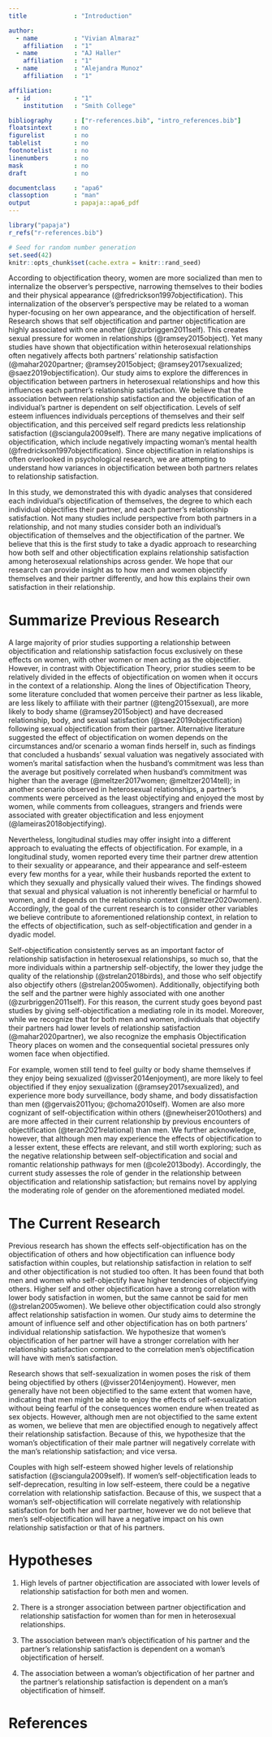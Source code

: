---
title             : "Introduction"

author: 
  - name          : "Vivian Almaraz"
    affiliation   : "1"
  - name          : "AJ Haller"
    affiliation   : "1"
  - name          : "Alejandra Munoz"
    affiliation   : "1"

affiliation:
  - id            : "1"
    institution   : "Smith College"

bibliography      : ["r-references.bib", "intro_references.bib"]
floatsintext      : no
figurelist        : no
tablelist         : no
footnotelist      : no
linenumbers       : no
mask              : no
draft             : no

documentclass     : "apa6"
classoption       : "man"
output            : papaja::apa6_pdf
---

```{r setup, include = FALSE}
library("papaja")
r_refs("r-references.bib")
```

```{r analysis-preferences}
# Seed for random number generation
set.seed(42)
knitr::opts_chunk$set(cache.extra = knitr::rand_seed)
```


According to objectification theory, women are more socialized than men to internalize the observer’s perspective, narrowing themselves to their bodies and their physical appearance (@fredrickson1997objectification). This internalization of the observer's perspective may be related to a woman hyper-focusing on her own appearance, and the objectification of herself. Research shows that self objectification and partner objectification are highly associated with one another (@zurbriggen2011self). This creates sexual pressure for women in relationships (@ramsey2015object). Yet many studies have shown that objectification within heterosexual relationships often negatively affects both partners’ relationship satisfaction (@mahar2020partner; @ramsey2015object; @ramsey2017sexualized; @saez2019objectification). Our study aims to explore the differences in objectification between partners in heterosexual relationships and how this influences each partner’s relationship satisfaction.
We believe that the association between relationship satisfaction and the objectification of an individual's partner is dependent on self objectification. Levels of self esteem influences individuals perceptions of themselves and their self objectification, and this perceived self regard predicts less relationship satisfaction (@sciangula2009self). There are many negative implications of objectification, which include negatively impacting woman's mental health (@fredrickson1997objectification). Since objectification in relationships is often overlooked in psychological research, we are attempting to understand how variances in objectification between both partners relates to relationship satisfaction.

In this study, we demonstrated this with dyadic analyses that considered each individual's objectification of themselves, the degree to which each individual objectifies their partner, and each partner’s relationship satisfaction. Not many studies include perspective from both partners in a relationship, and not many studies consider both an individual's objectification of themselves and the objectification of the partner. We believe that this is the first study to take a dyadic approach to researching how both self and other objectification explains relationship satisfaction among heterosexual relationships across gender. We hope that our research can provide insight as to how men and women objectify themselves and their partner differently, and how this explains their own satisfaction in their relationship. 

# Summarize Previous Research
A large majority of prior studies supporting a relationship between objectification and relationship satisfaction focus exclusively on these effects on women, with other women or men acting as the objectifier. However, in contrast with Objectification Theory, prior studies seem to be relatively divided in the effects of objectification on women when it occurs in the context of a relationship. Along the lines of Objectification Theory, some literature concluded that women perceive their partner as less likable, are less likely to affiliate with their partner (@teng2015sexual), are more likely to body shame (@ramsey2015object) and have decreased relationship, body, and sexual satisfaction (@saez2019objectification) following sexual objectification from their partner. Alternative literature suggested the effect of objectification on women depends on the circumstances and/or scenario a woman finds herself in, such as findings that concluded a husbands’ sexual valuation was negatively associated with women’s marital satisfaction when the husband’s commitment was less than the average but positively correlated when husband’s commitment was higher than the average (@meltzer2017women; @meltzer2014tell); in another scenario observed in heterosexual relationships, a partner’s comments were perceived as the least objectifying and enjoyed the most by women, while comments from colleagues, strangers and friends were associated with greater objectification and less enjoyment (@lameiras2018objectifying). 

Nevertheless, longitudinal studies may offer insight into a different approach to evaluating the effects of objectification. For example, in a longitudinal study, women reported every time their partner drew attention to their sexuality or appearance, and their appearance and self-esteem every few months for a year, while their husbands reported the extent to which they sexually and physically valued their wives. The findings showed that sexual and physical valuation is not inherently beneficial or harmful to women, and it depends on the relationship context (@meltzer2020women). Accordingly, the goal of the current research is to consider other variables we believe contribute to aforementioned relationship context, in relation to the effects of objectification, such as self-objectification and gender in a dyadic model.

Self-objectification consistently serves as an important factor of relationship satisfaction in heterosexual relationships, so much so, that the more individuals within a partnership self-objectify, the lower they judge the quality of the relationship (@strelan2018birds), and those who self objectify also objectify others (@strelan2005women). Additionally, objectifying both the self and the partner were highly associated with one another (@zurbriggen2011self). For this reason, the current study goes beyond past studies by giving self-objectification a mediating role in its model. Moreover, while we recognize that for both men and women, individuals that objectify their partners had lower levels of relationship satisfaction (@mahar2020partner), we also recognize the emphasis Objectification Theory places on women and the consequential societal pressures only women face when objectified. 

For example, women still tend to feel guilty or body shame themselves if they enjoy being sexualized (@visser2014enjoyment), are more likely to feel objectified if they enjoy sexualization (@ramsey2017sexualized), and experience more body surveillance, body shame, and body dissatisfaction than men (@gervais2011you; @choma2010self). Women are also more cognizant of self-objectification within others (@newheiser2010others) and are more affected in their current relationship by previous encounters of objectification (@teran2021relational) than men. We further acknowledge, however, that although men may experience the effects of objectification to a lesser extent, these effects are relevant, and still worth exploring; such as the negative relationship between self-objectification and social and romantic relationship pathways for men (@cole2013body). Accordingly, the current study assesses the role of gender in the relationship between objectification and relationship satisfaction; but remains novel by applying the moderating role of gender on the aforementioned mediated model.

# The Current Research
Previous research has shown the effects self-objectification has on the objectification of others and how objectification can influence body satisfaction within couples, but relationship satisfaction in relation to self and other objectification is not studied too often. It has been found that both men and women who self-objectify have higher tendencies of objectifying others. Higher self and other objectification have a strong correlation with lower body satisfaction in women, but the same cannot be said for men (@strelan2005women). We believe other objectification could also strongly affect relationship satisfaction in women. Our study aims to determine the amount of influence self and other objectification has on both partners’ individual relationship satisfaction. We hypothesize that women’s objectification of her partner will have a stronger correlation with her relationship satisfaction compared to the correlation men’s objectification will have with men’s satisfaction.

Research shows that self-sexualization in women poses the risk of them being objectified by others (@visser2014enjoyment). However, men generally have not been objectified to the same extent that women have, indicating that men might be able to enjoy the effects of self-sexualization without being fearful of the consequences women endure when treated as sex objects. However, although men are not objectified to the same extent as women, we believe that men are objectified enough to negatively affect their relationship satisfaction. Because of this, we hypothesize that the woman's objectification of their male partner will negatively correlate with the man's relationship satisfaction; and vice versa.

Couples with high self-esteem showed higher levels of relationship satisfaction (@sciangula2009self). If women’s self-objectification leads to self-deprecation, resulting in low self-esteem, there could be a negative correlation with relationship satisfaction. Because of this, we suspect that a woman's self-objectification will correlate negatively with relationship satisfaction for both her and her partner, however we do not believe that men’s self-objectification will have a negative impact on his own relationship satisfaction or that of his partners.
 
# Hypotheses

1. High levels of partner objectification are associated with lower levels of relationship satisfaction for both men and women. 

2. There is a stronger association between partner objectification and relationship satisfaction for women than for men in heterosexual relationships.

3. The association between man’s objectification of his partner and the partner’s relationship satisfaction is dependent on a woman’s objectification of herself.

4. The association between a woman's objectification of her partner and the partner’s relationship satisfaction is dependent on a man’s objectification of himself.


\newpage

# References

\begingroup
\setlength{\parindent}{-0.5in}
\setlength{\leftskip}{0.5in}

<div id="refs" custom-style="Bibliography"></div>
\endgroup
